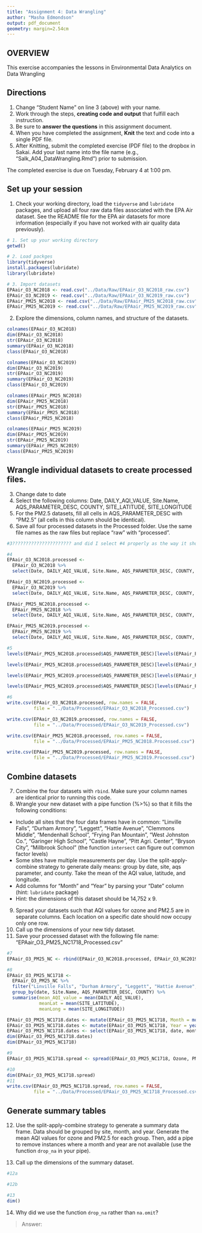 ```yaml
---
title: "Assignment 4: Data Wrangling"
author: "Masha Edmondson"
output: pdf_document
geometry: margin=2.54cm
---
```


## OVERVIEW

This exercise accompanies the lessons in Environmental Data Analytics on Data Wrangling 

## Directions
1. Change "Student Name" on line 3 (above) with your name.
3. Work through the steps, **creating code and output** that fulfill each instruction.
4. Be sure to **answer the questions** in this assignment document.
6. When you have completed the assignment, **Knit** the text and code into a single PDF file.
8. After Knitting, submit the completed exercise (PDF file) to the dropbox in Sakai. Add your last name into the file name (e.g., "Salk_A04_DataWrangling.Rmd") prior to submission.

The completed exercise is due on Tuesday, February 4 at 1:00 pm.

## Set up your session 
1. Check your working directory, load the `tidyverse` and `lubridate` packages, and upload all four raw data files associated with the EPA Air dataset. See the README file for the EPA air datasets for more information (especially if you have not worked with air quality data previously). 

```r
# 1. Set up your working directory
getwd()

# 2. Load packges
library(tidyverse)
install.packages(lubridate)
library(lubridate)

# 3. Import datasets
EPAair_O3_NC2018 <- read.csv("../Data/Raw/EPAair_O3_NC2018_raw.csv")
EPAair_O3_NC2019 <- read.csv("../Data/Raw/EPAair_O3_NC2019_raw.csv")
EPAair_PM25_NC2018 <- read.csv("../Data/Raw/EPAair_PM25_NC2018_raw.csv")
EPAair_PM25_NC2019 <- read.csv("../Data/Raw/EPAair_PM25_NC2019_raw.csv")
```
2. Explore the dimensions, column names, and structure of the datasets. 

```r
colnames(EPAair_O3_NC2018)
dim(EPAair_O3_NC2018)
str(EPAair_O3_NC2018)
summary(EPAair_O3_NC2018)
class(EPAair_O3_NC2018)

colnames(EPAair_O3_NC2019)
dim(EPAair_O3_NC2019)
str(EPAair_O3_NC2019)
summary(EPAair_O3_NC2019)
class(EPAair_O3_NC2019)

colnames(EPAair_PM25_NC2018)
dim(EPAair_PM25_NC2018)
str(EPAair_PM25_NC2018)
summary(EPAair_PM25_NC2018)
class(EPAair_PM25_NC2018)

colnames(EPAair_PM25_NC2019)
dim(EPAair_PM25_NC2019)
str(EPAair_PM25_NC2019)
summary(EPAair_PM25_NC2019)
class(EPAair_PM25_NC2019)
```

## Wrangle individual datasets to create processed files.
3. Change date to date
4. Select the following columns: Date, DAILY_AQI_VALUE, Site.Name, AQS_PARAMETER_DESC, COUNTY, SITE_LATITUDE, SITE_LONGITUDE
5. For the PM2.5 datasets, fill all cells in AQS_PARAMETER_DESC with "PM2.5" (all cells in this column should be identical).
6. Save all four processed datasets in the Processed folder. Use the same file names as the raw files but replace "raw" with "processed".

```r
#3?????????????????????? and did I select #4 properly as the way it should be graded

#4
EPAair_O3_NC2018.processed <- 
  EPAair_O3_NC2018 %>%
  select(Date, DAILY_AQI_VALUE, Site.Name, AQS_PARAMETER_DESC, COUNTY, SITE_LATITUDE:SITE_LONGITUDE)

EPAair_O3_NC2019.processed <- 
  EPAair_O3_NC2019 %>%
  select(Date, DAILY_AQI_VALUE, Site.Name, AQS_PARAMETER_DESC, COUNTY, SITE_LATITUDE:SITE_LONGITUDE)

EPAair_PM25_NC2018.processed <- 
  EPAair_PM25_NC2018 %>%
  select(Date, DAILY_AQI_VALUE, Site.Name, AQS_PARAMETER_DESC, COUNTY, SITE_LATITUDE:SITE_LONGITUDE) 

EPAair_PM25_NC2019.processed <- 
  EPAair_PM25_NC2019 %>%
  select(Date, DAILY_AQI_VALUE, Site.Name, AQS_PARAMETER_DESC, COUNTY, SITE_LATITUDE:SITE_LONGITUDE)

#5
levels(EPAair_PM25_NC2018.processed$AQS_PARAMETER_DESC)[levels(EPAair_PM25_NC2018.processed$AQS_PARAMETER_DESC)=="Acceptable PM2.5 AQI & Speciation Mass"]<- "PM2.5"

levels(EPAair_PM25_NC2018.processed$AQS_PARAMETER_DESC)[levels(EPAair_PM25_NC2018.processed$AQS_PARAMETER_DESC)=="PM2.5 - Local Conditions"]<- "PM2.5"

levels(EPAair_PM25_NC2019.processed$AQS_PARAMETER_DESC)[levels(EPAair_PM25_NC2019.processed$AQS_PARAMETER_DESC)=="Acceptable PM2.5 AQI & Speciation Mass"]<- "PM2.5"

levels(EPAair_PM25_NC2019.processed$AQS_PARAMETER_DESC)[levels(EPAair_PM25_NC2019.processed$AQS_PARAMETER_DESC)=="PM2.5 - Local Conditions"]<- "PM2.5"

#6
write.csv(EPAair_O3_NC2018.processed, row.names = FALSE, 
          file = "../Data/Processed/EPAair_O3_NC2018_Processed.csv")

write.csv(EPAair_O3_NC2019.processed, row.names = FALSE, 
          file = "../Data/Processed/EPAair_O3_NC2019_Processed.csv")

write.csv(EPAair_PM25_NC2018.processed, row.names = FALSE, 
          file = "../Data/Processed/EPAair_PM25_NC2018.Processed.csv")

write.csv(EPAair_PM25_NC2019.processed, row.names = FALSE, 
          file = "../Data/Processed/EPAair_PM25_NC2019.Processed.csv")
```


## Combine datasets
7. Combine the four datasets with `rbind`. Make sure your column names are identical prior to running this code. 
8. Wrangle your new dataset with a pipe function (%>%) so that it fills the following conditions: 

* Include all sites that the four data frames have in common: "Linville Falls", "Durham Armory", "Leggett", "Hattie Avenue", "Clemmons Middle", "Mendenhall School", "Frying Pan Mountain", "West Johnston Co.", "Garinger High School", "Castle Hayne", "Pitt Agri. Center", "Bryson City", "Millbrook School" (the function `intersect` can figure out common factor levels)
* Some sites have multiple measurements per day. Use the split-apply-combine strategy to generate daily means: group by date, site, aqs parameter, and county. Take the mean of the AQI value, latitude, and longitude.
* Add columns for "Month" and "Year" by parsing your "Date" column (hint: `lubridate` package)
* Hint: the dimensions of this dataset should be 14,752 x 9.

9. Spread your datasets such that AQI values for ozone and PM2.5 are in separate columns. Each location on a specific date should now occupy only one row.
10. Call up the dimensions of your new tidy dataset.
11. Save your processed dataset with the following file name: "EPAair_O3_PM25_NC1718_Processed.csv"

```r
#7
EPAair_O3_PM25_NC <- rbind(EPAair_O3_NC2018.processed, EPAair_O3_NC2019.processed, EPAair_PM25_NC2018.processed, EPAair_PM25_NC2019.processed)

#8
EPAair_O3_PM25_NC1718 <- 
  EPAair_O3_PM25_NC %>%
  filter("Linville Falls", "Durham Armory", "Leggett", "Hattie Avenue", "Clemmons Middle", "Mendenhall School", "Frying Pan Mountain", "West Johnston Co.", "Garinger High School", "Castle Hayne", "Pitt Agri. Center", "Bryson City", "Millbrook School")%>%
  group_by(date, Site.Name, AQS_PARAMETER_DESC, COUNTY) %>%
  summarise(mean_AQI_value = mean(DAILY_AQI_VALUE), 
            meanLat = mean(SITE_LATITUDE), 
            meanLong = mean(SITE_LONGITUDE))

EPAair_O3_PM25_NC1718.dates <- mutate(EPAair_O3_PM25_NC1718, Month = month(Date))
EPAair_O3_PM25_NC1718.dates <- mutate(EPAair_O3_PM25_NC1718, Year = year(Date))
EPAair_O3_PM25_NC1718.dates <- select(EPAair_O3_PM25_NC1718, date, month, year, DAILY_AQI_VALUE:SITE_LONGITUDE)
dim(EPAair_O3_PM25_NC1718.dates)     
dim(EPAair_O3_PM25_NC1718)     

#9
EPAair_O3_PM25_NC1718.spread <- spread(EPAair_O3_PM25_NC1718, Ozone, PM2.5, DAILY_AQI_VALUE)

#10
dim(EPAair_O3_PM25_NC1718.spread)
#11
write.csv(EPAair_O3_PM25_NC1718.spread, row.names = FALSE, 
          file = "../Data/Processed/EPAair_O3_PM25_NC1718_Processed.csv")
```


## Generate summary tables
12. Use the split-apply-combine strategy to generate a summary data frame. Data should be grouped by site, month, and year. Generate the mean AQI values for ozone and PM2.5 for each group. Then, add a pipe to remove instances where a month and year are not available (use the function `drop_na` in your pipe). 

13. Call up the dimensions of the summary dataset.

```r
#12a

#12b

#13
dim()
```

14. Why did we use the function `drop_na` rather than `na.omit`?

> Answer: 
